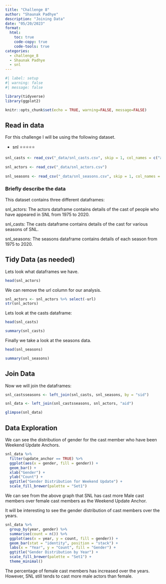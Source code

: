 ```yaml
---
title: "Challenge 8"
author: "Shaunak Padhye"
description: "Joining Data"
date: "05/20/2023"
format:
  html:
    toc: true
    code-copy: true
    code-tools: true
categories:
  - challenge_8
  - Shaunak Padhye
  - snl
---
```


```r
#| label: setup
#| warning: false
#| message: false

library(tidyverse)
library(ggplot2)

knitr::opts_chunk$set(echo = TRUE, warning=FALSE, message=FALSE)
```

## Read in data

For this challenge I will be using the following dataset.

  - snl ⭐⭐⭐⭐⭐

```r
snl_casts <- read_csv("_data/snl_casts.csv", skip = 1, col_names = c("aid", "sid", "featured", "cast_first_epid", "cast_last_epid", "update_anchor", "cast_n_epid", "season_fraction"))
  
snl_actors <- read_csv("_data/snl_actors.csv")
  
snl_seasons <- read_csv("_data/snl_seasons.csv", skip = 1, col_names = c("sid", "year", "seasons_first_epid", "seasons_last_epid", "seasons_n_epid"))
```

### Briefly describe the data

This dataset contains three different dataframes:

snl_actors: The actors dataframe contains details of the cast of people who have appeared in SNL from 1975 to 2020.

snl_casts: The casts dataframe contains details of the cast for various seasons of SNL.

snl_seasons: The seasons dataframe contains details of each season from 1975 to 2020.

## Tidy Data (as needed)

Lets look what dataframes we have.

```r
head(snl_actors)
```

We can remove the url column for our analysis.
```r
snl_actors <- snl_actors %>% select(-url)
str(snl_actors)
```
Lets look at the casts dataframe:

```r
head(snl_casts)
```
```r
summary(snl_casts)
```

Finally we take a look at the seasons data.

```r
head(snl_seasons)
```
```r
summary(snl_seasons)
```

## Join Data

Now we will join the dataframes:

```r
snl_castsseasons <- left_join(snl_casts, snl_seasons, by = "sid")

snl_data <- left_join(snl_castsseasons, snl_actors, "aid")

glimpse(snl_data)
```

## Data Exploration

We can see the distribution of gender for the cast member who have been Weekend Update Anchors.
```r
snl_data %>%
  filter(update_anchor == TRUE) %>%
  ggplot(aes(x = gender, fill = gender)) +
  geom_bar() +
  xlab("Gender") +
  ylab("Count") +
  ggtitle("Gender Distribution for Weekend Update") +
  scale_fill_brewer(palette = "Set1")
```
We can see from the above graph that SNL has cast more Male cast members over female cast members as the Weekend Update Anchor.


It will be interesting to see the gender distribution of cast members over the years.
```r
snl_data %>%
  group_by(year, gender) %>%
  summarise(count = n()) %>%
  ggplot(aes(x = year, y = count, fill = gender)) +
  geom_bar(stat = "identity", position = "stack") +
  labs(x = "Year", y = "Count", fill = "Gender") +
  ggtitle("Gender Distribution by Year") +
  scale_fill_brewer(palette = "Set1") +
  theme_minimal()
```
The percentage of female cast members has increased over the years. However, SNL still tends to cast more male actors than female.
